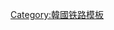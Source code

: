 {{鐵道路線
| 模板名稱 = 大邱线
| 名稱 = [[大邱線]]
| 代表色 = #0066b3
| 背景顏色 = #ffffff
| 車站列表 = [[佳川站|佳川]] - [[琴江站|琴江]] - [[清泉站 (庆尚北道)|清泉]] - [[河阳站|河阳]] - [[琴湖站|琴湖]] - <del>[[凤亭站|凤亭]]</del> - [[永川站 (庆尚北道)|永川]]<br/>已废止区间：[[東大邱站|东大邱]] - [[东村站 (韩国铁道公社)|东村]] - [[新坪站|新坪]] - [[半夜月站 (韩国铁道公社)|半夜月]] - [[清泉站 (庆尚北道)|清泉]]}}<noinclude>
[[Category:韓國铁路模板]]